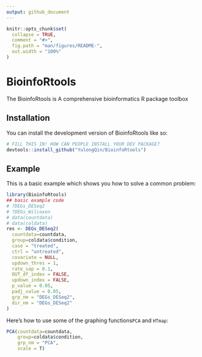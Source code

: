 ```yaml
---
output: github_document
---
```


<!-- README.md is generated from README.Rmd. Please edit that file -->

```r
knitr::opts_chunk$set(
  collapse = TRUE,
  comment = "#>",
  fig.path = "man/figures/README-",
  out.width = "100%"
)
```

# BioinfoRtools

<!-- badges: start -->
<!-- badges: end -->

The BioinfoRtools is  A comprehensive bioinformatics R package toolbox

## Installation

You can install the development version of BioinfoRtools like so:

``` r
# FILL THIS IN! HOW CAN PEOPLE INSTALL YOUR DEV PACKAGE?
devtools::install_github("YulongQin/BioinfoRtools")
```

## Example

This is a basic example which shows you how to solve a common problem:

```r
library(BioinfoRtools)
## basic example code
# ?DEGs_DESeq2
# ?DEGs_Wilcoxon
# data(countdata)
# data(coldata)
res <- DEGs_DESeq2(
  countdata=countdata,
  group=coldata$condition,
  case = "treated",
  ctrl = "untreated",
  covariate = NULL,
  updown_thres = 1,
  rate_sap = 0.1,
  OUT_df_index = FALSE,
  updown_index = FALSE,
  p_value = 0.05,
  padj_value = 0.05,
  grp_nm = "DEGs_DESeq2",
  dir_nm = "DEGs_DESeq2"
)
```

Here's how to use some of the graphing functions`PCA` and `HTmap`:

```r
PCA(countdata=countdata,
    group=coldata$condition, 
    grp_nm = "PCA", 
    scale = T)
```

